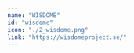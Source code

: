 ---
name: "WISDOME"
id: "wisdome"
icon: "./2_wisdome.png"
link: "https://wisdomeproject.se/"
---
